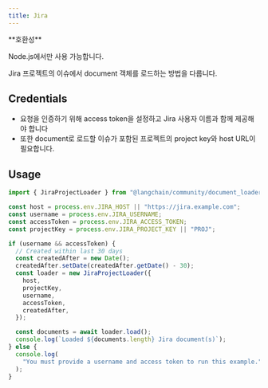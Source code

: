 ```yaml
---
title: Jira
---
```


<Tip>
**호환성**

Node.js에서만 사용 가능합니다.
</Tip>

Jira 프로젝트의 이슈에서 document 객체를 로드하는 방법을 다룹니다.

## Credentials

- 요청을 인증하기 위해 access token을 설정하고 Jira 사용자 이름과 함께 제공해야 합니다
- 또한 document로 로드할 이슈가 포함된 프로젝트의 project key와 host URL이 필요합니다.

## Usage

```typescript
import { JiraProjectLoader } from "@langchain/community/document_loaders/web/jira";

const host = process.env.JIRA_HOST || "https://jira.example.com";
const username = process.env.JIRA_USERNAME;
const accessToken = process.env.JIRA_ACCESS_TOKEN;
const projectKey = process.env.JIRA_PROJECT_KEY || "PROJ";

if (username && accessToken) {
  // Created within last 30 days
  const createdAfter = new Date();
  createdAfter.setDate(createdAfter.getDate() - 30);
  const loader = new JiraProjectLoader({
    host,
    projectKey,
    username,
    accessToken,
    createdAfter,
  });

  const documents = await loader.load();
  console.log(`Loaded ${documents.length} Jira document(s)`);
} else {
  console.log(
    "You must provide a username and access token to run this example."
  );
}
```
```